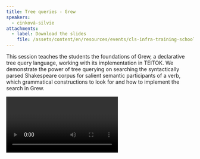 ```yaml
---
title: Tree queries - Grew
speakers:
  - cinková-silvie
attachments:
  - label: Download the slides
    file: /assets/content/en/resources/events/cls-infra-training-school-on-data-and-annotation/sessions/9/10_Silvie-Tree-Query-Languages-Exercise-in-Grew.pptx
---
```

This session teaches the students the foundations of Grew, a declarative tree query language, working with its implementation in TEITOK. We demonstrate the power of tree querying on searching the syntactically parsed Shakespeare corpus for salient semantic participants of a verb, which grammatical constructions to look for and how to implement the search in Grew.

<Video provider="youtube" id="ifLJblTlTvY">
  Session 10 - Tree queries - Grew
</Video>

